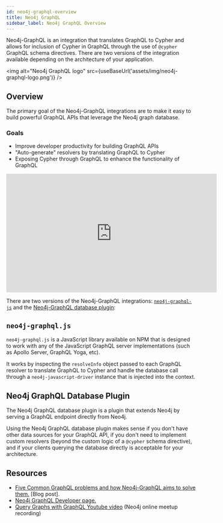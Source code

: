 ```yaml
---
id: neo4j-graphql-overview
title: Neo4j GraphQL
sidebar_label: Neo4j GraphQL Overview
---
```



Neo4j-GraphQL is an integration that translates GraphQL to Cypher and allows for inclusion of Cypher in GraphQL through the use of `@cypher` GraphQL schema directives. There are two versions of the integration available depending on the architecture of your application.

<img alt="Neo4j GraphQL logo" src={useBaseUrl('assets/img/neo4j-graphql-logo.png')} />

## Overview

The primary goal of the Neo4j-GraphQL integrations are to make it easy to build powerful GraphQL APIs that leverage the Neo4j graph database.

### Goals

- Improve developer productivity for building GraphQL APIs
- "Auto-generate" resolvers by translating GraphQL to Cypher
- Exposing Cypher through GraphQL to enhance the functionality of GraphQL

<iframe width="560" height="315" src="https://www.youtube.com/embed/YC0HIaby_zA" frameborder="0" allow="autoplay; encrypted-media" allowfullscreen></iframe>

There are two versions of the Neo4j-GraphQL integrations: [`neo4j-graphql-js`](neo4j-graphql-js.mdx) and the [Neo4j-GraphQL database plugin](neo4j-graphql-database-plugin.mdx):

## `neo4j-graphql.js`

`neo4j-graphql.js` is a JavaScript library available on NPM that is designed to work with any of the JavaScript GraphQL server implementations (such as Apollo Server, GraphQL Yoga, etc).

It works by inspecting the `resolveInfo` object passed to each GraphQL resolver to translate GraphQL to Cypher and handle the database call through a `neo4j-javascript-driver` instance that is injected into the context.

## Neo4j GraphQL Database Plugin

The Neo4j GraphQL database plugin is a plugin that extends Neo4j by serving a GraphQL endpoint directly from Neo4j.

Using the Neo4j GraphQL database plugin makes sense if you don't have other data sources for your GraphQL API, if you don't need to implement custom resolvers (beyond the custom logic of a `@cypher` schema directive), and if your clients querying the database directly is acceptable for your architecture.

## Resources

- [Five Common GraphQL problems and how Neo4j-GraphQL aims to solve them.](https://blog.grandstack.io/five-common-graphql-problems-and-how-neo4j-graphql-aims-to-solve-them-e9a8999c8d43) [Blog post].
- [Neo4j GraphQL Developer page.](https://neo4j.com/developer/graphql/)
- [Query Graphs with GraphQL Youtube video](https://www.youtube.com/watch?v=0EmZjheYv-U) (Neo4j online meetup recording)


<FeedbackWidget />